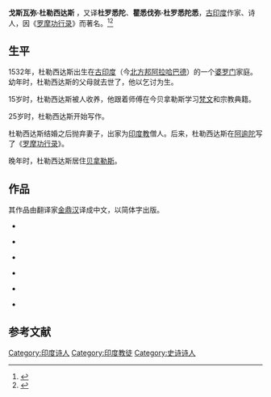 {{Infobox writer <!-- see Template:Infobox writer -->
| 图像     = Gosvami Tulsidas II.jpg
| 图像大小 = 250px
| 图像说明 = 杜勒西达斯
| 姓名     = 杜勒西达斯
| 原文名称 = Goswami Tulasidas
| 字       = 
| 号       = 
| 笔名     = 
| 原名     = 
| 出生     = 1532年
| 出生地点 = 古印度（今[[北方邦|北方邦]][[阿拉哈巴德|阿拉哈巴德]]）
| 逝世     = {{Death year and age|1623|1532}}
| 逝世地点 = 古印度（今贝拿勒斯）
| 居处     = 
| 职业     = [[诗人|诗人]]
| 国籍     = 古印度
| 种族     = [[印度人|印度人]]
| 公民权   = 
| 语言     = 印地语、梵语
| 教育程度 = 
| 母校     = 
| 创作时期 = 1558年—1623年
| 体裁     = [[诗歌|诗歌]]
| 主题     = 
| 文学运动 = 
| 代表作   = 《[[罗摩功行录|罗摩功行录]]》
| 父母     = 
| 配偶     =  <!--{{marriage|姓名|年份}} -->
| 伴侣     = 
| 子女     = 
| 亲属     = 
| 受影响于 = 《[[罗摩衍那|罗摩衍那]]》
| 施影响于 = 
| 奖项     = <!--  {{Awards|award= |year= |title= }} -->
| 官方网站 = <!--  {{URL|website}} -->
| 签名     =  <!--不需要加[[file:|128px]] -->
}}
{{印度教}}
'''戈斯瓦弥·杜勒西达斯''' {{IAST|Gosvāmī Tulasīdāsa}}{{BD|1532年||1623年||catIdx=D}}，又译'''杜罗悉陀'''、'''瞿悉伐弥·杜罗悉陀悉'''，[[古印度|古印度]]作家、诗人，因《[[罗摩功行录|罗摩功行录]]》而著名。<ref>{{cite web |url=http://finance.takungpao.com/tech/q/2013/1121/1357094_6.html |title=印度奇怪风俗：穷人流行租老婆（6/11） |accessdate=2013 |publisher=大公网 |work= |language=zh-hans |archive-date=2019-04-01 |archive-url=https://web.archive.org/web/20190401151316/http://finance.takungpao.com/tech/q/2013/1121/1357094_6.html |dead-url=no }}</ref><ref>{{cite web |url=http://opinion.haiwainet.cn/n/2013/0107/c232601-17982177.html |title=张田勘：印度女性悲剧命运的深层原因 |accessdate=2013 |publisher=海外网 |work= |language=zh-hans |archive-date=2016-03-04 |archive-url=https://web.archive.org/web/20160304132949/http://opinion.haiwainet.cn/n/2013/0107/c232601-17982177.html |dead-url=no }}</ref>

==生平==

1532年，杜勒西达斯出生在[[古印度|古印度]]（今[[北方邦|北方邦]][[阿拉哈巴德|阿拉哈巴德]]）的一个[[婆罗门|婆罗门]]家庭。幼年时，杜勒西达斯的父母就去世了，他以乞讨为生。

15岁时，杜勒西达斯被人收养，他跟着师傅在今贝拿勒斯学习[[梵文|梵文]]和宗教典籍。

25岁时，杜勒西达斯开始写作。

杜勒西达斯结婚之后抛弃妻子，出家为[[印度教|印度教]]僧人。后来，杜勒西达斯在[[阿逾陀|阿逾陀]]写了《[[罗摩功行录|罗摩功行录]]》。

晚年时，杜勒西达斯居住[[贝拿勒斯|贝拿勒斯]]。

==作品==
其作品由翻译家[[金鼎汉|金鼎汉]]译成中文，以简体字出版。

* {{cite book |language=zh-hans|author=|title=《罗摩功行录》|year= |publisher= |location= |pages= |isbn= }}

* {{cite book |language=zh-hans|author= |title=《谦恭书》|year= |publisher= |location= |pages= |isbn= }}

* {{cite book |language=zh-hans|author= |title=《歌集》|year= |publisher= |location= |pages= |isbn= }}

* {{cite book |language=zh-hans|author= |title=《双行诗集》|year= |publisher= |location= |pages= |isbn= }}

* {{cite book |language=zh-hans|author= |title=《黑天歌集》|year= |publisher= |location= |pages= |isbn= }}

* {{cite book |language=zh-hans|author= |title=《诗的主人》|year= |publisher= |location= |pages= |isbn= }}

==参考文献==
{{reflist}}


{{Authority control}}
{{DEFAULTSORT:Tulsidas}}
[[Category:印度诗人|Category:印度诗人]]
[[Category:印度教徒|Category:印度教徒]]
[[Category:史诗诗人|Category:史诗诗人]]